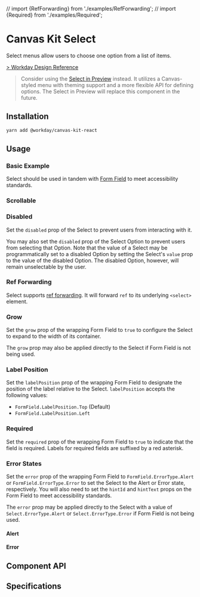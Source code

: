 

// import {RefForwarding} from './examples/RefForwarding';
// import {Required} from './examples/Required';

<Meta title="Components/Inputs/Select" component={Select} />

# Canvas Kit Select

Select menus allow users to choose one option from a list of items.

[> Workday Design Reference](https://design.workday.com/components/inputs/select-drop-down)

> Consider using the [Select in Preview](/components/inputs/select/) instead. It utilizes a
> Canvas-styled menu with theming support and a more flexible API for defining options. The Select
> in Preview will replace this component in the future.

## Installation

```sh
yarn add @workday/canvas-kit-react
```

## Usage

### Basic Example

Select should be used in tandem with [Form Field](/components/inputs/form-field/) to meet
accessibility standards.

<ExampleCodeBlock code={Basic} />

### Scrollable

<ExampleCodeBlock code={Scrollable} />

### Disabled

Set the `disabled` prop of the Select to prevent users from interacting with it.

<ExampleCodeBlock code={Disabled} />

You may also set the `disabled` prop of the Select Option to prevent users from selecting that
Option. Note that the value of a Select may be programmatically set to a disabled Option by setting
the Select's `value` prop to the value of the disabled Option. The disabled Option, however, will
remain unselectable by the user.

<ExampleCodeBlock code={DisabledOption} />

### Ref Forwarding

Select supports [ref forwarding](https://reactjs.org/docs/forwarding-refs.html). It will forward
`ref` to its underlying `<select>` element.

### Grow

Set the `grow` prop of the wrapping Form Field to `true` to configure the Select to expand to the
width of its container.

<ExampleCodeBlock code={Grow} />

The `grow` prop may also be applied directly to the Select if Form Field is not being used.

### Label Position

Set the `labelPosition` prop of the wrapping Form Field to designate the position of the label
relative to the Select. `labelPosition` accepts the following values:

- `FormField.LabelPosition.Top` (Default)
- `FormField.LabelPosition.Left`

<ExampleCodeBlock code={LabelPosition} />

### Required

Set the `required` prop of the wrapping Form Field to `true` to indicate that the field is required.
Labels for required fields are suffixed by a red asterisk.

### Error States

Set the `error` prop of the wrapping Form Field to `FormField.ErrorType.Alert` or
`FormField.ErrorType.Error` to set the Select to the Alert or Error state, respectively. You will
also need to set the `hintId` and `hintText` props on the Form Field to meet accessibility
standards.

The `error` prop may be applied directly to the Select with a value of `Select.ErrorType.Alert` or
`Select.ErrorType.Error` if Form Field is not being used.

#### Alert

<ExampleCodeBlock code={Alert} />

#### Error

<ExampleCodeBlock code={Error} />

## Component API

<SymbolDoc name="Select" fileName="/react/" />

## Specifications

<Specifications file="Select.spec.ts" name="Select" />
